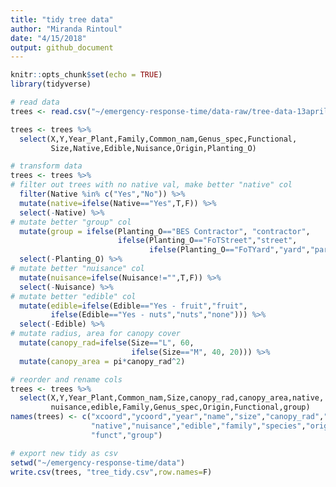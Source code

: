 ```yaml
---
title: "tidy tree data"
author: "Miranda Rintoul"
date: "4/15/2018"
output: github_document
---
```


```r
knitr::opts_chunk$set(echo = TRUE)
library(tidyverse)
```

```r
# read data
trees <- read.csv("~/emergency-response-time/data-raw/tree-data-13april.csv")
```

```r
trees <- trees %>%
  select(X,Y,Year_Plant,Family,Common_nam,Genus_spec,Functional,
         Size,Native,Edible,Nuisance,Origin,Planting_O)
```

```r
# transform data
trees <- trees %>%
# filter out trees with no native val, make better "native" col
  filter(Native %in% c("Yes","No")) %>%
  mutate(native=ifelse(Native=="Yes",T,F)) %>%
  select(-Native) %>%
# mutate better "group" col
  mutate(group = ifelse(Planting_O=="BES Contractor", "contractor",
                        ifelse(Planting_O=="FoTStreet","street",
                               ifelse(Planting_O=="FoTYard","yard","park")))) %>%
  select(-Planting_O) %>%
# mutate better "nuisance" col
  mutate(nuisance=ifelse(Nuisance!="",T,F)) %>%
  select(-Nuisance) %>% 
# mutate better "edible" col
  mutate(edible=ifelse(Edible=="Yes - fruit","fruit",
         ifelse(Edible=="Yes - nuts","nuts","none"))) %>%
  select(-Edible) %>%
# mutate radius, area for canopy cover
  mutate(canopy_rad=ifelse(Size=="L", 60,
                           ifelse(Size=="M", 40, 20))) %>%
  mutate(canopy_area = pi*canopy_rad^2)

# reorder and rename cols
trees <- trees %>%
  select(X,Y,Year_Plant,Common_nam,Size,canopy_rad,canopy_area,native,
         nuisance,edible,Family,Genus_spec,Origin,Functional,group)
names(trees) <- c("xcoord","ycoord","year","name","size","canopy_rad","canopy_area",
                  "native","nuisance","edible","family","species","origin",
                  "funct","group")
```

```r
# export new tidy as csv
setwd("~/emergency-response-time/data")
write.csv(trees, "tree_tidy.csv",row.names=F)
```